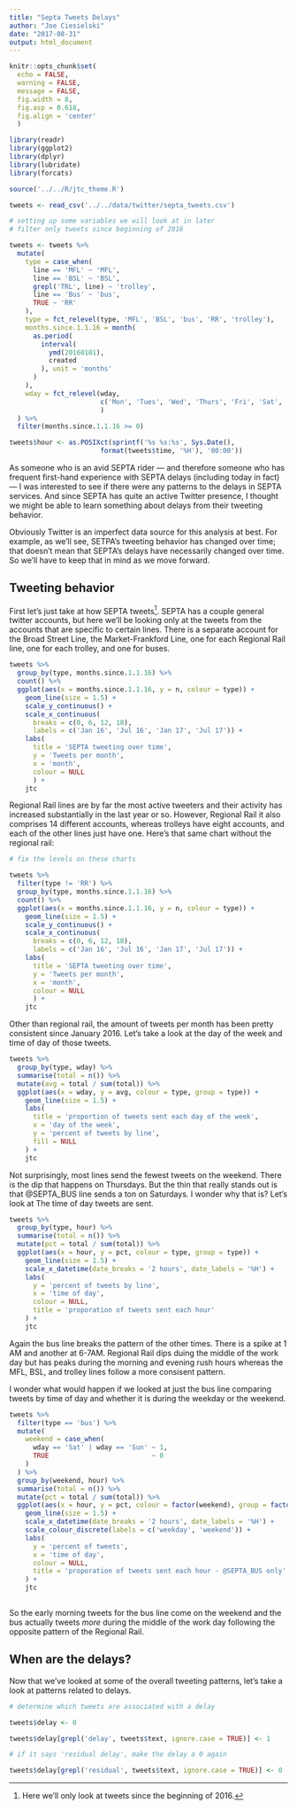 ```yaml
---
title: "Septa Tweets Delays"
author: "Joe Ciesielski"
date: "2017-08-31"
output: html_document
---
```


```r

knitr::opts_chunk$set(
  echo = FALSE,
  warning = FALSE,
  message = FALSE,
  fig.width = 8,
  fig.asp = 0.618,
  fig.align = 'center'
  )

library(readr)
library(ggplot2)
library(dplyr)
library(lubridate)
library(forcats)

source('../../R/jtc_theme.R')

tweets <- read_csv('../../data/twitter/septa_tweets.csv')

# setting up some variables we will look at in later
# filter only tweets since beginning of 2016

tweets <- tweets %>% 
  mutate(
    type = case_when(
      line == 'MFL' ~ 'MFL',
      line == 'BSL' ~ 'BSL',
      grepl('TRL', line) ~ 'trolley',
      line == 'Bus' ~ 'bus',
      TRUE ~ 'RR'
    ),
    type = fct_relevel(type, 'MFL', 'BSL', 'bus', 'RR', 'trolley'),
    months.since.1.1.16 = month(
      as.period(
        interval(
          ymd(20160101),
          created
        ), unit = 'months'
      )
    ),
    wday = fct_relevel(wday, 
                       c('Mon', 'Tues', 'Wed', 'Thurs', 'Fri', 'Sat', 'Sun')
                       )
  ) %>% 
  filter(months.since.1.1.16 >= 0)

tweets$hour <- as.POSIXct(sprintf('%s %s:%s', Sys.Date(), 
                       format(tweets$time, '%H'), '00:00'))

```

As someone who is an avid SEPTA rider &mdash; and therefore someone who has frequent first-hand experience with SEPTA delays (including today in fact) &mdash; I was interested to see if there were any patterns to the delays in SEPTA services. And since SEPTA has quite an active Twitter presence, I thought we might be able to learn something about delays from their tweeting behavior. 

Obviously Twitter is an imperfect data source for this analysis at best. For example, as we'll see, SETPA's tweeting behavior has changed over time; that doesn't mean that SEPTA's delays have necessarily changed over time. So we'll have to keep that in mind as we move forward. 

## Tweeting behavior

First let's just take at how SEPTA tweets[^1]. SEPTA has a couple general twitter accounts, but here we'll be looking only at the tweets from the accounts that are specific to certain lines. There is a separate account for the Broad Street Line, the Market-Frankford Line, one for each Regional Rail line, one for each trolley, and one for buses. 

```r

  
tweets %>% 
  group_by(type, months.since.1.1.16) %>% 
  count() %>% 
  ggplot(aes(x = months.since.1.1.16, y = n, colour = type)) +
    geom_line(size = 1.5) +
    scale_y_continuous() +
    scale_x_continuous(
      breaks = c(0, 6, 12, 18), 
      labels = c('Jan 16', 'Jul 16', 'Jan 17', 'Jul 17')) +
    labs(
      title = 'SEPTA tweeting over time',
      y = 'Tweets per month',
      x = 'month',
      colour = NULL
      ) +
    jtc

```

Regional Rail lines are by far the most active tweeters and their activity has increased substantially in the last year or so. However, Regional Rail it also comprises 14 different accounts, whereas trolleys have eight accounts, and each of the other lines just have one. Here's that same chart without the regional rail: 

```r
# fix the levels on these charts

tweets %>% 
  filter(type != 'RR') %>% 
  group_by(type, months.since.1.1.16) %>% 
  count() %>% 
  ggplot(aes(x = months.since.1.1.16, y = n, colour = type)) +
    geom_line(size = 1.5) +
    scale_y_continuous() +
    scale_x_continuous(
      breaks = c(0, 6, 12, 18), 
      labels = c('Jan 16', 'Jul 16', 'Jan 17', 'Jul 17')) +
    labs(
      title = 'SEPTA tweeting over time',
      y = 'Tweets per month',
      x = 'month',
      colour = NULL
      ) +
    jtc

```

Other than regional rail, the amount of tweets per month has been pretty consistent since January 2016. Let's take a look at the day of the week and time of day of those tweets. 

```r

tweets %>% 
  group_by(type, wday) %>% 
  summarise(total = n()) %>% 
  mutate(avg = total / sum(total)) %>% 
  ggplot(aes(x = wday, y = avg, colour = type, group = type)) +
    geom_line(size = 1.5) +
    labs(
      title = 'proportion of tweets sent each day of the week',
      x = 'day of the week',
      y = 'percent of tweets by line',
      fill = NULL
    ) +
    jtc

```

Not surprisingly, most lines send the fewest tweets on the weekend. There is the dip that happens on Thursdays. But the thin that really stands out is that @SEPTA_BUS line sends a ton on Saturdays. I wonder why that is? Let's look at The time of day tweets are sent.

```r

tweets %>% 
  group_by(type, hour) %>% 
  summarise(total = n()) %>% 
  mutate(pct = total / sum(total)) %>% 
  ggplot(aes(x = hour, y = pct, colour = type, group = type)) +
    geom_line(size = 1.5) +
    scale_x_datetime(date_breaks = '2 hours', date_labels = '%H') +
    labs(
      y = 'percent of tweets by line',
      x = 'time of day',
      colour = NULL,
      title = 'proporation of tweets sent each hour'
    ) +
    jtc


```

Again the bus line breaks the pattern of the other times. There is a spike at 1 AM and another at 6-7AM. Regional Rail dips duing the middle of the work day but has peaks during the morning and evening rush hours whereas the MFL, BSL, and trolley lines follow a more consisent pattern. 

I wonder what would happen if we looked at just the bus line comparing tweets by time of day and whether it is during the weekday or the weekend.

```r

tweets %>% 
  filter(type == 'bus') %>% 
  mutate(
    weekend = case_when(
      wday == 'Sat' | wday == 'Sun' ~ 1,
      TRUE                          ~ 0
    )
  ) %>% 
  group_by(weekend, hour) %>% 
  summarise(total = n()) %>% 
  mutate(pct = total / sum(total)) %>% 
  ggplot(aes(x = hour, y = pct, colour = factor(weekend), group = factor(weekend))) +
    geom_line(size = 1.5) +
    scale_x_datetime(date_breaks = '2 hours', date_labels = '%H') +
    scale_colour_discrete(labels = c('weekday', 'weekend')) +
    labs(
      y = 'percent of tweets',
      x = 'time of day',
      colour = NULL,
      title = 'proporation of tweets sent each hour - @SEPTA_BUS only'
    ) +
    jtc
  


```

So the early morning tweets for the bus line come on the weekend and the bus actually tweets *more* during the middle of the work day following the opposite pattern of the Regional Rail. 

## When are the delays?

Now that we've looked at some of the overall tweeting patterns, let's take a look at patterns related to delays. 


```r
# determine which tweets are associated with a delay

tweets$delay <- 0

tweets$delay[grepl('delay', tweets$text, ignore.case = TRUE)] <- 1

# if it says 'residual delay', make the delay a 0 again

tweets$delay[grepl('residual', tweets$text, ignore.case = TRUE)] <- 0
```

[^1]: Here we'll only look at tweets since the beginning of 2016. 
